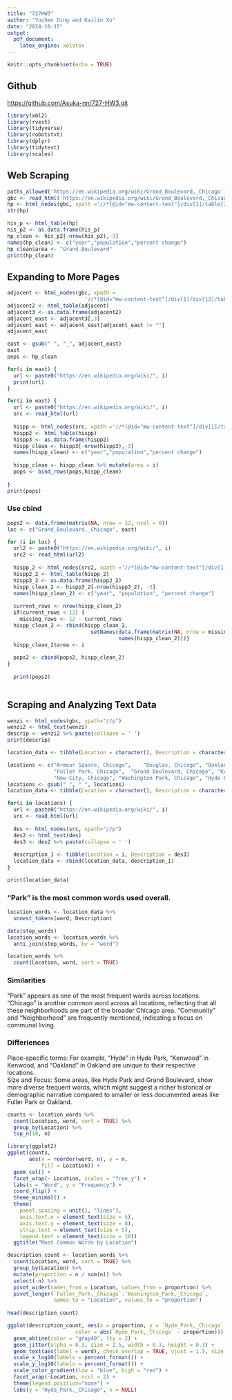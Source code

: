 ---
title: "727HW3"
author: "Yuchen Ding and Kailin Xu"
date: "2024-10-15"
output: 
  pdf_document:
    latex_engine: xelatex
---

```{r setup, include=FALSE}
knitr::opts_chunk$set(echo = TRUE)
```

## Github
<https://github.com/Asuka-nn/727-HW3.git>

```{r,message=FALSE}
library(xml2)
library(rvest)
library(tidyverse)
library(robotstxt)
library(dplyr)
library(tidytext)
library(scales)
```

## Web Scraping
```{r}
paths_allowed('https://en.wikipedia.org/wiki/Grand_Boulevard,_Chicago')
gbc <- read_html('https://en.wikipedia.org/wiki/Grand_Boulevard,_Chicago')
hp <- html_nodes(gbc, xpath ='//*[@id="mw-content-text"]/div[1]/table[2]')
str(hp)
```
```{r}
his_p <- html_table(hp)
his_p2 <- as.data.frame(his_p)
hp_clean <- his_p2[-nrow(his_p2),-3]
names(hp_clean) <- c("year","population","percent change")
hp_clean$area <- "Grand_Boulevard"
print(hp_clean)
```
## Expanding to More Pages
```{r}
adjacent <- html_nodes(gbc, xpath =
                         '//*[@id="mw-content-text"]/div[1]/div[13]/table/tbody/tr[2]/td/div/table')
adjacent2 <- html_table(adjacent)
adjacent3 <- as.data.frame(adjacent2)
adjacent_east <- adjacent3[,3]
adjacent_east <- adjacent_east[adjacent_east != ""]
adjacent_east
```

```{r}
east <- gsub(" ", "_", adjacent_east)
east
pops <- hp_clean
```

```{r}
for(i in east) {
  url <- paste0("https://en.wikipedia.org/wiki/", i)
  print(url)
}
```

```{r}
for(i in east) {
  url <- paste0("https://en.wikipedia.org/wiki/", i)
  src <- read_html(url)
  
  hispp <- html_nodes(src, xpath ='//*[@id="mw-content-text"]/div[1]/table[2]')
  hispp2 <- html_table(hispp)
  hispp3 <- as.data.frame(hispp2)
  hispp_clean <- hispp3[-nrow(hispp3),-3]
  names(hispp_clean) <- c("year","population","percent change")
  
  hispp_clean <- hispp_clean %>% mutate(area = i)
  pops <- bind_rows(pops,hispp_clean)
  
}
print(pops)
```

### Use cbind
```{r}
pops2 <- data.frame(matrix(NA, nrow = 12, ncol = 0))
loc <- c("Grand_Boulevard,_Chicago", east)

for (i in loc) {
  url2 <- paste0("https://en.wikipedia.org/wiki/", i)
  src2 <- read_html(url2)
  
  hispp_2 <- html_nodes(src2, xpath ='//*[@id="mw-content-text"]/div[1]/table[2]')
  hispp2_2 <- html_table(hispp_2)
  hispp3_2 <- as.data.frame(hispp2_2)
  hispp_clean_2 <- hispp3_2[-nrow(hispp3_2), -3]
  names(hispp_clean_2) <- c("year", "population", "percent change")
  
  current_rows <- nrow(hispp_clean_2)
  if(current_rows < 12) {
    missing_rows <- 12 - current_rows
  hispp_clean_2 <- rbind(hispp_clean_2, 
                           setNames(data.frame(matrix(NA, nrow = missing_rows, ncol = 3)), 
                                    names(hispp_clean_2)))}
  hispp_clean_2$area <- i
  
  pops2 <- cbind(pops2, hispp_clean_2)
}
  
  print(pops2)
  
```



## Scraping and Analyzing Text Data
```{r}
wenzi <- html_nodes(gbc, xpath="//p")
wenzi2 <- html_text(wenzi)
descrip <- wenzi2 %>% paste(collapse = ' ')
print(descrip)
```

```{r}
location_data <- tibble(Location = character(), Description = character())

locations <- c("Armour Square, Chicago",	"Douglas, Chicago", "Oakland, Chicago", 
               "Fuller Park, Chicago",	"Grand Boulevard, Chicago",	"Kenwood, Chicago", 
               "New City, Chicago", "Washington Park, Chicago",	"Hyde Park, Chicago")
locations <- gsub(" ", "_", locations)
location_data <- tibble(Location = character(), Description = character())

for(i in locations) {
  url <- paste0("https://en.wikipedia.org/wiki/", i)
  src <- read_html(url)
  
  des <- html_nodes(src, xpath="//p")
  des2 <- html_text(des)
  des3 <- des2 %>% paste(collapse = ' ')
  
  description_1 <- tibble(Location = i, Description = des3)
  location_data <- rbind(location_data, description_1)
}

print(location_data)
```
### "Park" is the most common words used overall.
```{r}
location_words <- location_data %>%
  unnest_tokens(word, Description)

data(stop_words) 
location_words <- location_words %>%
  anti_join(stop_words, by = "word")

location_words %>%
  count(Location, word, sort = TRUE)
```
### Similarities


"Park" appears as one of the most frequent words across locations. "Chicago" is another common word across all locations, reflecting that all these neighborhoods are part of the broader Chicago area. "Community" and "Neighborhood" are frequently mentioned, indicating a focus on communal living.  


### Differiences

Place-specific terms: For example, "Hyde" in Hyde Park, "Kenwood" in Kenwood, and "Oakland" in Oakland are unique to their respective locations.  
Size and Focus: Some areas, like Hyde Park and Grand Boulevard, show more diverse frequent words, which might suggest a richer historical or demographic narrative compared to smaller or less documented areas like Fuller Park or Oakland.
```{r}
counts <- location_words %>%
  count(Location, word, sort = TRUE) %>%
  group_by(Location) %>%
  top_n(10, n)

library(ggplot2)
ggplot(counts, 
       aes(x = reorder(word, n), y = n, 
           fill = Location)) +
  geom_col() +
  facet_wrap(~ Location, scales = "free_y") +  
  labs(x = "Word", y = "Frequency") +
  coord_flip() +
  theme_minimal() +
  theme(
    panel.spacing = unit(1, "lines"),
    axis.text.x = element_text(size = 5),
    axis.text.y = element_text(size = 8),
    strip.text = element_text(size = 5),
    legend.text = element_text(size = 10))
  ggtitle("Most Common Words by Location")
```

```{r,out.fig.width=8, fig.height=10, warning=FALSE}
description_count <- location_words %>%
  count(Location, word, sort = TRUE) %>% 
  group_by(Location) %>%
  mutate(proportion = n / sum(n)) %>%
  select(-n) %>% 
  pivot_wider(names_from = Location, values_from = proportion) %>% 
  pivot_longer(`Fuller_Park,_Chicago`:`Washington_Park,_Chicago`,
               names_to = "Location", values_to = "proportion")
  
head(description_count)

ggplot(description_count, aes(x = proportion, y = `Hyde_Park,_Chicago`, 
                      color = abs(`Hyde_Park,_Chicago` - proportion))) +
  geom_abline(color = "gray40", lty = 2) +
  geom_jitter(alpha = 0.3, size = 1.5, width = 0.3, height = 0.3) +
  geom_text(aes(label = word), check_overlap = TRUE, vjust = 1.5, size = 2.5) +
  scale_x_log10(labels = percent_format()) +
  scale_y_log10(labels = percent_format()) +
  scale_color_gradient(low = "blue", high = "red") +
  facet_wrap(~Location, ncol = 2) +
  theme(legend.position="none") +
  labs(y = "Hyde_Park,_Chicago", x = NULL)
```

